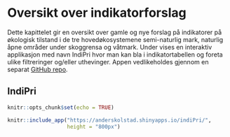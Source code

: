 

# Oversikt over indikatorforslag

Dette kapittelet gir en oversikt over gamle og nye forslag på indikatorer på økologisk tilstand i de tre hovedøkosystemene semi-naturlig mark, naturlig åpne områder under skoggrensa og våtmark. 
Under vises en interaktiv applikasjon med navn IndiPri hvor man kan bla i indikatortabellen og foreta ulike filtreringer og/eller uthevinger.
Appen vedlikeholdes gjennom en separat [GitHub repo](https://github.com/anders-kolstad/indiPri).

## IndiPri

```r
knitr::opts_chunk$set(echo = TRUE)
```


```r
knitr::include_app("https://anderskolstad.shinyapps.io/indiPri/",
                   height = "800px")
```

